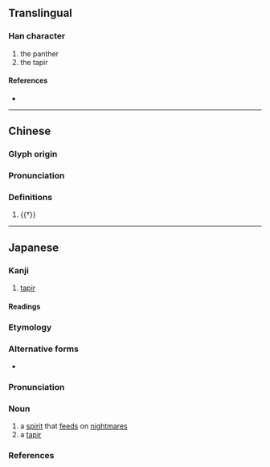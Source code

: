 {{character info}}
==Translingual==

===Han character===
{{Han char|rn=94|rad=犬|as=11|sn=14|four=|canj=KHTAK|ids=⿰犭莫}}

# the panther
# the tapir

====References====
* {{Han ref|kx=0717.300|dkj=20638|dj=1129.080|hdz=21362.040|uh=734F|ud=29519}}

----
==Chinese==
{{zh-forms}}

===Glyph origin===
{{Han etym}}

===Pronunciation===
{{zh-pron
|m=mú,mò
|mc=y
|oc=y
|cat=n
}}

===Definitions===
{{zh-hanzi}}

# {{†}} {{zh-alt-form|貘}}

----

==Japanese==

===Kanji===
{{ja-kanji|grade=|rs=犬11}}

# [[tapir]]

====Readings====
{{ja-readings
|goon=みゃく
|kanon=ばく
}}

===Etymology===
{{ja-kanjitab|ばく|yomi=o}}
{{swp|lang=ja}}
{{swp|バク|lang=ja}}
{{swp|Baku (spirit)}}

===Alternative forms===
* {{ja-l|貘}}

===Pronunciation===
{{ja-pron|ばく|acc=a|acc_ref=NHK,DJR|y=ko}}

===Noun===
{{ja-noun|ばく|バク}}

# a [[spirit]] that [[feed]]s on [[nightmare]]s
# a [[tapir]]

===References===
<references/>

{{topics|ja|Mythological creatures|Japanese mythology|Odd-toed ungulates|sort=はく'}}